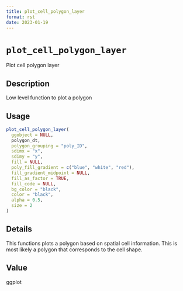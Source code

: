 ```yaml
--- 
title: plot_cell_polygon_layer 
format: rst 
date: 2023-01-19 
--- 
```

# `plot_cell_polygon_layer`

Plot cell polygon layer


## Description

Low level function to plot a polygon


## Usage

```r
plot_cell_polygon_layer(
  ggobject = NULL,
  polygon_dt,
  polygon_grouping = "poly_ID",
  sdimx = "x",
  sdimy = "y",
  fill = NULL,
  poly_fill_gradient = c("blue", "white", "red"),
  fill_gradient_midpoint = NULL,
  fill_as_factor = TRUE,
  fill_code = NULL,
  bg_color = "black",
  color = "black",
  alpha = 0.5,
  size = 2
)
```


## Details

This functions plots a polygon based on spatial cell information.
 This is most likely a polygon that corresponds to the cell shape.


## Value

ggplot


